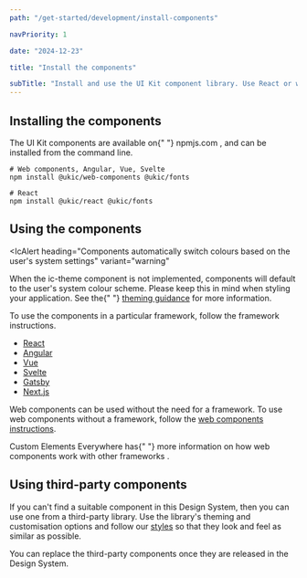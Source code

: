 ```yaml
---
path: "/get-started/development/install-components"

navPriority: 1

date: "2024-12-23"

title: "Install the components"

subTitle: "Install and use the UI Kit component library. Use React or web components to quickly build accessible interfaces."
---
```



## Installing the components

<p>
  The UI Kit components are available on{" "}
  <ic-link
    target="_blank"
    href="https://www.npmjs.com/"
    rel="noreferrer noopener nofollow"
  >
    npmjs.com
  </ic-link>
  , and can be installed from the command line.
</p>

```shell
# Web components, Angular, Vue, Svelte
npm install @ukic/web-components @ukic/fonts

# React
npm install @ukic/react @ukic/fonts
```

## Using the components

<IcAlert
  heading="Components automatically switch colours based on the user's system settings"
  variant="warning"
>
  <ic-typography slot="message">
    When the ic-theme component is not implemented, components will default to
    the user's system colour scheme. Please keep this in mind when styling your
    application. See the{" "}
    <a href="/components/theme#dark-mode-as-a-theme">theming guidance</a> for
    more information.
  </ic-typography>
</IcAlert>

To use the components in a particular framework, follow the framework instructions.

- [React](/get-started/development/install-components/react)
- [Angular](/get-started/development/install-components/angular)
- [Vue](/get-started/development/install-components/vue)
- [Svelte](/get-started/development/install-components/svelte)
- [Gatsby](/get-started/development/install-components/gatsby)
- [Next.js](/get-started/development/install-components/nextJS)

Web components can be used without the need for a framework. To use web components without a framework, follow the [web components instructions](/get-started/development/install-components/web-components).

<p>
  Custom Elements Everywhere has{" "}
  <ic-link
    target="_blank"
    href="https://custom-elements-everywhere.com"
    rel="noreferrer noopener nofollow"
  >
    more information on how web components work with other frameworks
  </ic-link>
  .
</p>

## Using third-party components

If you can't find a suitable component in this Design System, then you can use one from a third-party library. Use the library's theming and customisation options and follow our [styles](/styles) so that they look and feel as similar as possible.

You can replace the third-party components once they are released in the Design System.
